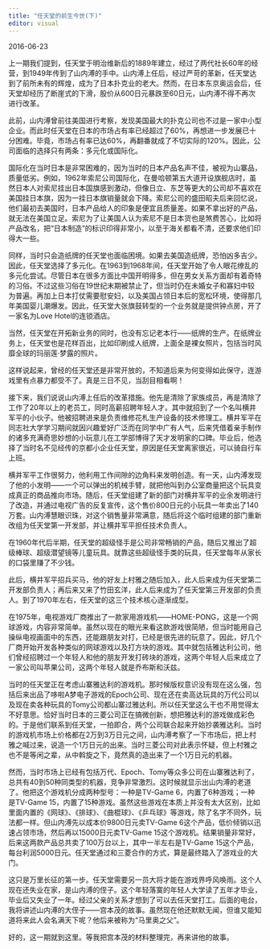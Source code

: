 ```yaml
---
title: "任天堂的前生今世(下)"
editor: visual
---
```


2016-06-23

上一期我们提到，任天堂于明治维新后的1889年建立，经过了两代社长60年的经营，到1949年传到了山内溥的手中。山内溥上任后，经过严苛的革新，任天堂达到了前所未有的辉煌，成为了日本扑克业的老大。然而，在日本东京奥运会后，任天堂却经历了断崖式的下滑，股价从600日元暴跌至60日元，山内溥不得不再次进行改革。

此前，山内溥曾前往美国进行考察，发现美国最大的扑克公司也不过是一家中小型企业。而此时任天堂在日本的市场占有率已经超过了60%，再想进一步发展已十分困难。毕竟，市场占有率已达60%，再翻番就成了不切实际的120%。因此，公司面临的选择只有两条：多元化或国际化。

国际化在当时日本是非常困难的，因为当时的日本产品名声不佳，被视为山寨品，质量低劣。例如，1962年索尼公司国际化，在曼哈顿第五大道开设旗舰店时，虽然日本人对索尼挂出日本国旗感到激动，但像日立、东芝等更大的公司却不喜欢在美国挂日本旗，因为一挂日本旗销量就会下降。索尼公司的盛田昭夫后来回忆说，他们最初去美国时，日本产品给人的印象是便宜且质量差。如果不拿出好的产品，就无法在美国立足。索尼为了让美国人认为索尼不是日本货也是煞费苦心，比如将产品改名，把“日本制造”的标识印得非常小，以至于海关都看不清，还要求他们印得大一些。

同样，当时只会造纸牌的任天堂也面临困境。如果去美国造纸牌，恐怕凶多吉少。因此，任天堂选择了多元化。在1963到1968年间，任天堂开始了令人眼花缭乱的多元化尝试。尽管日本在很多方面比中国开明得多，但在男女关系方面却有着奇特的习俗。不过这些习俗在19世纪末期被禁止了，但当时仍在未婚女子和寡妇中较为普遍。再加上日本打仗需要慰安妇，以及美国占领日本后的宽松环境，使得那几年美国婴儿潮爆发。因此，任天堂大张旗鼓转型的一个业务就是提供钟点房，开了一家名为Love Hotel的连锁酒店。

当然，任天堂在开拓新业务的同时，也没有忘记老本行——纸牌的生产。在纸牌业务上，任天堂也是花样百出，比如印刷成人纸牌，上面全是裸女照片，包括当时风靡全球的玛丽莲·梦露的照片。

这样说起来，曾经的任天堂还是非常开放的，不知道后来为何变得如此保守，连游戏里有点暴力都受不了。真是三日不见，当刮目相看啊！

接下来，我们说说山内溥上任后的改革措施。他先是清除了家族成员，再是清除了工作了20年以上的老员工，同时高薪招聘年轻人才。其中就招到了一个名叫横井军平的小伙子。他被招聘进来是负责维修花札生产设备的技术修理工。横井军平在同志社大学学习期间就因兴趣爱好广泛而在同学中广有人气，后来凭借着亲手制作的诸多充满奇思妙想的小玩意儿在工学部博得了天才发明家的口碑。毕业后，他选择了当时名不见经传的京都小企业任天堂，原因是任天堂离家很近，可以骑自行车上班。

横井军平工作很努力，他利用工作间隙的边角料来发明创造。有一天，山内溥发现了他的小发明——一个可以弹出的机械手臂，就把他叫到办公室商量把这个玩具变成真正的商品推向市场。随后，任天堂组建了新的部门对横井军平的业余发明进行了改造，并通过电视广告的反复宣传，这个售价800日元的小玩具一年卖出了140万套。山内溥慧眼识珠，对这个销售量非常满意，随后将这个临时组建的部门重新改组为任天堂第一开发部，并让横井军平担任技术负责人。

在1960年代后半期，任天堂的超级怪手是公司非常畅销的产品，随后又推出了超级棒球、超级潜望镜等儿童玩具。就靠这些超级怪手类的玩具，任天堂每年从家长的口袋里赚了不少钱。

此后，横井军平招兵买马，他的好友上村雅之随后加入，此人后来成为任天堂第二开发部负责人；再后来又来了竹田玄洋，此人后来成为了任天堂第三开发部的负责人。到了1970年左右，任天堂的这三个技术核心逐渐成型。

在1975年，电视游戏厂商推出了一款家用游戏机——HOME-PONG，这是一个网球游戏，内容非常简单。虽然以现在的眼光来看这款游戏很简陋，但当时能用自己操纵电视画面中的东西，还能跟朋友对打，已经是很先进的玩意了。因此，好几个厂商开始开发各种类似的网球游戏以及打方块的游戏。其中就包括雅达利公司，他们曾经招聘过一个年轻人和他的朋友开发打砖块的游戏，这两个年轻人后来成立了一家公司叫苹果公司，这两个年轻人就是乔布斯和沃兹。

当时的任天堂正在考虑山寨雅达利的游戏机。那时候版权意识没有现在这么强，包括后来出品了哆啦A梦电子游戏的Epoch公司、现在还在卖高达玩具的万代公司以及现在卖各种玩具的Tomy公司都山寨过雅达利。所以任天堂这么干也不用觉得太不好意思。恰好当时日本的三菱公司正在搞微创新，想把雅达利的游戏做成彩色的。于是他们联系到任天堂，一拍即合，两个公司联合起来开始抄袭雅达利。当时的游戏机市场上价格都在2万到3万日元之间，山内溥考察了一下市场后，把上村雅之喊过来，说造一个1万日元的出来。当时三菱公司对此表示怀疑，但上村雅之也不是等闲之辈，从中斡旋之下，竟然真的造出来了一个1万日元的机器。

然而，当时市场上已经有包括万代、Epoch、Tomy等众多公司在山寨雅达利了，总共有40到50种同类型的机器，竞争非常激烈。这时候就显示出山内溥的老道了。他把这个游戏机分成两种型号：一种是TV-Game 6，内置了6种游戏；一种是TV-Game 15，内置了15种游戏。虽然这些游戏在本质上并没有太大区别，比如里面内置的《网球》、《排球》、《曲棍球》、《乒乓球》等游戏，除了名字不同外，玩法都一样。但山内溥先以成本价9800日元卖TV-Game 6这个产品，低价倾销以迅速占领市场，然后再以15000日元卖TV-Game 15这个游戏机。结果销量非常好，后来这两款产品总共卖了100万台以上，其中一半左右是TV-Game 15这个产品，每台利润5000日元。任天堂通过和三菱合作的方式，算是最终踏入了游戏业的大门。

这只是万里长征的第一步。任天堂需要另一员大将才能在游戏界呼风唤雨。这个人现在还失业在家，是山内溥的侄子。这个年轻落寞的年轻人大学读了五年才毕业，毕业后又失业了一年。经过父亲的关系才想到了可以去任天堂打工。后面的电台，我将讲述山内溥的大侄子——宫本茂的故事。虽然现在他还默默无闻，但谁又能知道将来此人会名满天下呢？他后来被称为“马里奥之父”。

好的，这一期就到这里。等我把宫本茂的材料整理完，再来讲他的故事。
